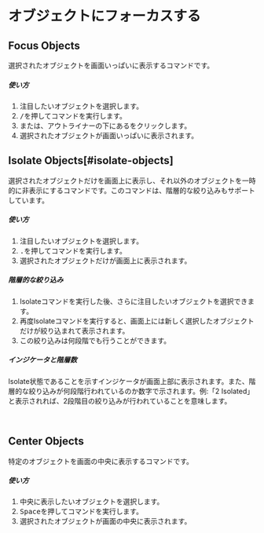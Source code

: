 
# オブジェクトにフォーカスする

## Focus Objects

選択されたオブジェクトを画面いっぱいに表示するコマンドです。

<Reference shortcut="/ (Slash)" command="Viewport: Focus" button="" />

##### 使い方
1. 注目したいオブジェクトを選択します。
2. <kbd>/</kbd>を押してコマンドを実行します。
3. または、アウトライナーの下にある<ButtonIcon type="button-focus" />をクリックします。
4. 選択されたオブジェクトが画面いっぱいに表示されます。

## Isolate Objects[#isolate-objects]

選択されたオブジェクトだけを画面上に表示し、それ以外のオブジェクトを一時的に非表示にするコマンドです。このコマンドは、階層的な絞り込みもサポートしています。

<Reference shortcut=". (Period)" command="Isolate" button="" />

##### 使い方
1. 注目したいオブジェクトを選択します。
2. <kbd>.</kbd>を押してコマンドを実行します。
3. 選択されたオブジェクトだけが画面上に表示されます。

##### 階層的な絞り込み
1. Isolateコマンドを実行した後、さらに注目したいオブジェクトを選択できます。
2. 再度Isolateコマンドを実行すると、画面上には新しく選択したオブジェクトだけが絞り込まれて表示されます。
3. この絞り込みは何段階でも行うことができます。

##### インジケータと階層数
Isolate状態であることを示すインジケータが画面上部に表示されます。また、階層的な絞り込みが何段階行われているのか数字で示されます。例:「2 Isolated」と表示されれば、2段階目の絞り込みが行われていることを意味します。

<br/>
<VideoPlayer fileName="isolate"/>


## Center Objects

特定のオブジェクトを画面の中央に表示するコマンドです。

<Reference shortcut="Space" command="Viewport: Navigate To selection" button="" />

##### 使い方
1. 中央に表示したいオブジェクトを選択します。
2. <kbd>Space</kbd>を押してコマンドを実行します。
3. 選択されたオブジェクトが画面の中央に表示されます。